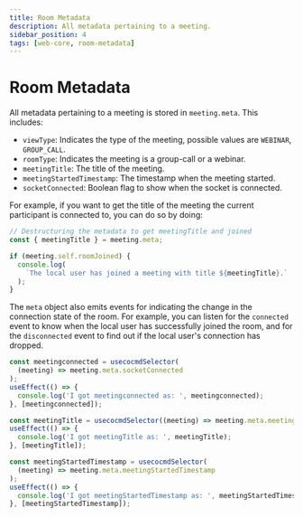 ```yaml
---
title: Room Metadata
description: All metadata pertaining to a meeting.
sidebar_position: 4
tags: [web-core, room-metadata]
---
```


# Room Metadata

All metadata pertaining to a meeting is stored in `meeting.meta`. This includes:

- `viewType`: Indicates the type of the meeting, possible values are `WEBINAR`,
  `GROUP_CALL`.
- `roomType`: Indicates the meeting is a group-call or a webinar.
- `meetingTitle`: The title of the meeting.
- `meetingStartedTimestamp`: The timestamp when the meeting started.
- `socketConnected`: Boolean flag to show when the socket is connected.

For example, if you want to get the title of the meeting the current participant
is connected to, you can do so by doing:

```ts
// Destructuring the metadata to get meetingTitle and joined
const { meetingTitle } = meeting.meta;

if (meeting.self.roomJoined) {
  console.log(
    `The local user has joined a meeting with title ${meetingTitle}.`
  );
}
```

The `meta` object also emits events for indicating the change in the connection
state of the room. For example, you can listen for the `connected` event to know
when the local user has successfully joined the room, and for the `disconnected`
event to find out if the local user's connection has dropped.

```ts
const meetingconnected = usecocmdSelector(
  (meeting) => meeting.meta.socketConnected
);
useEffect(() => {
  console.log('I got meetingconnected as: ', meetingconnected);
}, [meetingconnected]);

const meetingTitle = usecocmdSelector((meeting) => meeting.meta.meetingTitle);
useEffect(() => {
  console.log('I got meetingTitle as: ', meetingTitle);
}, [meetingTitle]);

const meetingStartedTimestamp = usecocmdSelector(
  (meeting) => meeting.meta.meetingStartedTimestamp
);
useEffect(() => {
  console.log('I got meetingStartedTimestamp as: ', meetingStartedTimestamp);
}, [meetingStartedTimestamp]);
```
